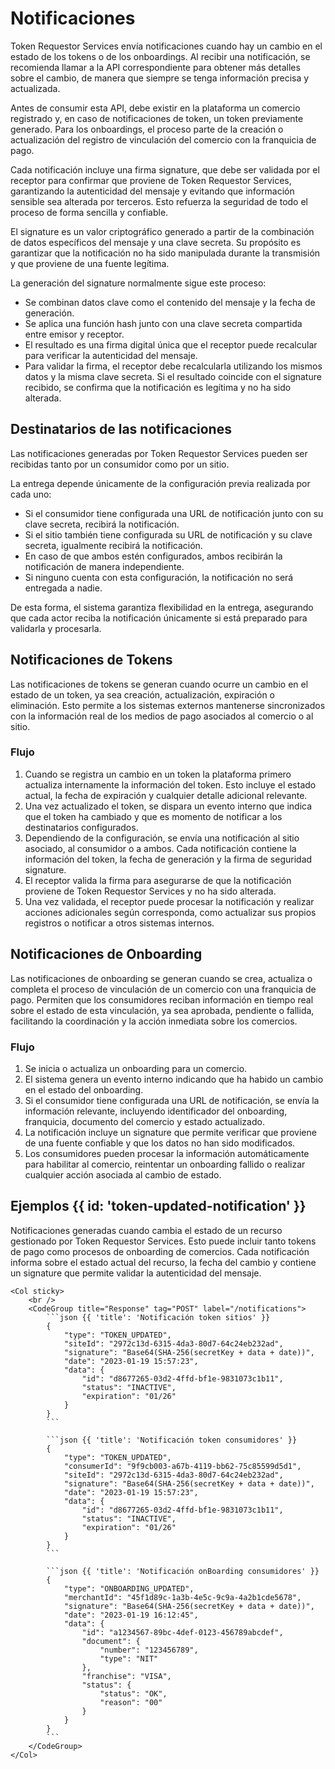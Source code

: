 # Notificaciones

Token Requestor Services envía notificaciones cuando hay un cambio en el estado de los tokens o de los onboardings.
Al recibir una notificación, se recomienda llamar a la API correspondiente para obtener más detalles sobre el cambio,
de manera que siempre se tenga información precisa y actualizada.

Antes de consumir esta API, debe existir en la plataforma un comercio registrado y, en caso de notificaciones de token,
un token previamente generado. Para los onboardings, el proceso parte de la creación o actualización del registro de
vinculación del comercio con la franquicia de pago.

Cada notificación incluye una firma signature, que debe ser validada por el receptor para confirmar que proviene de
Token Requestor Services, garantizando la autenticidad del mensaje y evitando que información sensible sea alterada
por terceros. Esto refuerza la seguridad de todo el proceso de forma sencilla y confiable.

El signature es un valor criptográfico generado a partir de la combinación de datos específicos del mensaje y una
clave secreta. Su propósito es garantizar que la notificación no ha sido manipulada durante la transmisión y que
proviene de una fuente legítima.

La generación del signature normalmente sigue este proceso:
- Se combinan datos clave como el contenido del mensaje y la fecha de generación.
- Se aplica una función hash junto con una clave secreta compartida entre emisor y receptor.
- El resultado es una firma digital única que el receptor puede recalcular para verificar la autenticidad del mensaje.
- Para validar la firma, el receptor debe recalcularla utilizando los mismos datos y la misma clave secreta.
Si el resultado coincide con el signature recibido, se confirma que la notificación es legítima y no ha sido alterada.

## Destinatarios de las notificaciones

Las notificaciones generadas por Token Requestor Services pueden ser recibidas tanto por un consumidor como por un sitio.

La entrega depende únicamente de la configuración previa realizada por cada uno:
* Si el consumidor tiene configurada una URL de notificación junto con su clave secreta, recibirá la notificación.
* Si el sitio también tiene configurada su URL de notificación y su clave secreta, igualmente recibirá la notificación.
* En caso de que ambos estén configurados, ambos recibirán la notificación de manera independiente.
* Si ninguno cuenta con esta configuración, la notificación no será entregada a nadie.

De esta forma, el sistema garantiza flexibilidad en la entrega, asegurando que cada actor reciba la notificación
únicamente si está preparado para validarla y procesarla.

## Notificaciones de Tokens

Las notificaciones de tokens se generan cuando ocurre un cambio en el estado de un token, ya sea creación,
actualización, expiración o eliminación. Esto permite a los sistemas externos mantenerse sincronizados con la
información real de los medios de pago asociados al comercio o al sitio.

### Flujo

1. Cuando se registra un cambio en un token la plataforma primero actualiza internamente la información del token.
Esto incluye el estado actual, la fecha de expiración y cualquier detalle adicional relevante.
2. Una vez actualizado el token, se dispara un evento interno que indica que el token ha cambiado y que es momento de
notificar a los destinatarios configurados.
3. Dependiendo de la configuración, se envía una notificación al sitio asociado, al consumidor o a ambos.
Cada notificación contiene la información del token, la fecha de generación y la firma de seguridad signature.
4. El receptor valida la firma para asegurarse de que la notificación proviene de Token Requestor Services y no ha sido alterada.
5. Una vez validada, el receptor puede procesar la notificación y realizar acciones adicionales según corresponda,
como actualizar sus propios registros o notificar a otros sistemas internos.

## Notificaciones de Onboarding

Las notificaciones de onboarding se generan cuando se crea, actualiza o completa el proceso de vinculación de un
comercio con una franquicia de pago. Permiten que los consumidores reciban información en tiempo real sobre el estado
de esta vinculación, ya sea aprobada, pendiente o fallida, facilitando la coordinación y la acción inmediata
sobre los comercios.

### Flujo

1. Se inicia o actualiza un onboarding para un comercio.
2. El sistema genera un evento interno indicando que ha habido un cambio en el estado del onboarding.
3. Si el consumidor tiene configurada una URL de notificación, se envía la información relevante, incluyendo identificador del onboarding, franquicia, documento del comercio y estado actualizado.
4. La notificación incluye un signature que permite verificar que proviene de una fuente confiable y que los datos no han sido modificados.
5. Los consumidores pueden procesar la información automáticamente para habilitar al comercio, reintentar un onboarding fallido o realizar cualquier acción asociada al cambio de estado.

## Ejemplos {{ id: 'token-updated-notification' }}
Notificaciones generadas cuando cambia el estado de un recurso gestionado por Token Requestor Services.
Esto puede incluir tanto tokens de pago como procesos de onboarding de comercios. Cada notificación informa sobre el
estado actual del recurso, la fecha del cambio y contiene un signature que permite validar la autenticidad del mensaje.


<Row>
    <Col>
        <ApiReader
            path="/notifications"
            method="POST"
            api={props.refs}
        />
    </Col>

    <Col sticky>
        <br />
        <CodeGroup title="Response" tag="POST" label="/notifications">
            ```json {{ 'title': 'Notificación token sitios' }}
            {
                "type": "TOKEN_UPDATED",
                "siteId": "2972c13d-6315-4da3-80d7-64c24eb232ad",
                "signature": "Base64(SHA-256(secretKey + data + date))",
                "date": "2023-01-19 15:57:23",
                "data": {
                    "id": "d8677265-03d2-4ffd-bf1e-9831073c1b11",
                    "status": "INACTIVE",
                    "expiration": "01/26"
                }
            }
            ```

            ```json {{ 'title': 'Notificación token consumidores' }}
            {
                "type": "TOKEN_UPDATED",
                "consumerId": "9f9cb003-a67b-4119-bb62-75c85599d5d1",
                "siteId": "2972c13d-6315-4da3-80d7-64c24eb232ad",
                "signature": "Base64(SHA-256(secretKey + data + date))",
                "date": "2023-01-19 15:57:23",
                "data": {
                    "id": "d8677265-03d2-4ffd-bf1e-9831073c1b11",
                    "status": "INACTIVE",
                    "expiration": "01/26"
                }
            }
            ```

            ```json {{ 'title': 'Notificación onBoarding consumidores' }}
            {
                "type": "ONBOARDING_UPDATED",
                "merchantId": "45f1d89c-1a3b-4e5c-9c9a-4a2b1cde5678",
                "signature": "Base64(SHA-256(secretKey + data + date))",
                "date": "2023-01-19 16:12:45",
                "data": {
                    "id": "a1234567-89bc-4def-0123-456789abcdef",
                    "document": {
                        "number": "123456789",
                        "type": "NIT"
                    },
                    "franchise": "VISA",
                    "status": {
                        "status": "OK",
                        "reason": "00"
                    }
                }
            }
            ```
        </CodeGroup>
    </Col>
</Row>
